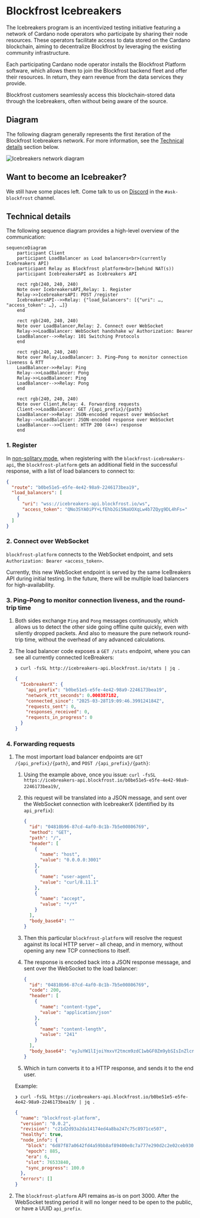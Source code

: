 # Blockfrost Icebreakers

The Icebreakers program is an incentivized testing initiative featuring a network of Cardano node operators who participate by sharing their node resources.
These operators facilitate access to data stored on the Cardano blockchain, aiming to decentralize Blockfrost by leveraging the existing community infrastructure.

Each participating Cardano node operator installs the Blockfrost Platform software, which allows them to join the Blockfrost backend fleet and offer their resources.
In return, they earn revenue from the data services they provide.

Blockfrost customers seamlessly access this blockchain-stored data through the Icebreakers, often without being aware of the source.

## Diagram

The following diagram generally represents the first iteration of the Blockfrost Icebreakers network.
For more information, see the [Technical details](#technical-details) section below.

![Icebreakers network diagram](/icebreakers_network_diagram.png)

## Want to become an Icebreaker?

We still have some places left.
Come talk to us on [Discord](https://discord.com/invite/inputoutput) in the `#ask-blockfrost` channel.

## Technical details

The following sequence diagram provides a high-level overview of the communication:

```mermaid
sequenceDiagram
    participant Client
    participant LoadBalancer as Load balancers<br>(currently Icebreakers API)
    participant Relay as Blockfrost platform<br>(behind NAT(s))
    participant IcebreakersAPI as Icebreakers API

    rect rgb(240, 240, 240)
    Note over IcebreakersAPI,Relay: 1. Register
    Relay->>IcebreakersAPI: POST /register
    IcebreakersAPI-->>Relay: {"load_balancers": [{"uri": …, "access_token": …}, …]}
    end

    rect rgb(240, 240, 240)
    Note over LoadBalancer,Relay: 2. Connect over WebSocket
    Relay->>LoadBalancer: WebSocket handshake w/ Authorization: Bearer
    LoadBalancer-->>Relay: 101 Switching Protocols
    end

    rect rgb(240, 240, 240)
    Note over Relay,LoadBalancer: 3. Ping–Pong to monitor connection liveness & RTT
    LoadBalancer->>Relay: Ping
    Relay-->>LoadBalancer: Pong
    Relay->>LoadBalancer: Ping
    LoadBalancer-->>Relay: Pong
    end

    rect rgb(240, 240, 240)
    Note over Client,Relay: 4. Forwarding requests
    Client->>LoadBalancer: GET /{api_prefix}/{path}
    LoadBalancer->>Relay: JSON-encoded request over WebSocket
    Relay-->>LoadBalancer: JSON-encoded response over WebSocket
    LoadBalancer-->>Client: HTTP 200 (4××) response
    end
```

### 1. Register

In [non-solitary mode](/options), when registering with the `blockfrost-icebreakers-api`, the `blockfrost-platform` gets an additional field in the successful response, with a list of load balancers to connect to:

```json
{
  "route": "b0be51e5-e5fe-4e42-98a9-2246173bea19",
  "load_balancers": [
    {
      "uri": "wss://icebreakers-api.blockfrost.io/ws",
      "access_token": "QNo3SYA0iPY+LfEhb2Gi5NaUOXqLw4b7ZQyg9DL4hFs="
    }
  ]
}
```

### 2. Connect over WebSocket

`blockfrost-platform` connects to the WebSocket endpoint, and sets `Authorization: Bearer <access_token>`.

Currently, this new WebSocket endpoint is served by the same IceBreakers API during initial testing. In the future, there will be multiple load balancers for high-availability.

### 3. Ping–Pong to monitor connection liveness, and the round-trip time

1. Both sides exchange `Ping` and `Pong` messages continuously, which allows us to detect the other side going offline quite quickly, even with silently dropped packets. And also to measure the pure network round-trip time, without the overhead of any advanced calculations.

2. The load balancer code exposes a `GET /stats` endpoint, where you can see all currently connected IceBreakers:

   ```
   ❯ curl -fsSL http://icebreakers-api.blockfrost.io/stats | jq .
   ```

   ```json
   {
     "IcebreakerX": {
       "api_prefix": "b0be51e5-e5fe-4e42-98a9-2246173bea19",
       "network_rtt_seconds": 0.000387182,
       "connected_since": "2025-03-28T19:09:46.399124184Z",
       "requests_sent": 0,
       "responses_received": 0,
       "requests_in_progress": 0
     }
   }
   ```

### 4. Forwarding requests

1. The most important load balancer endpoints are `GET /{api_prefix}/{path}`, and `POST /{api_prefix}/{path}`:

   1. Using the example above, once you issue: `curl -fsSL https://icebreakers-api.blockfrost.io/b0be51e5-e5fe-4e42-98a9-2246173bea19/`,
   2. this request will be translated into a JSON message, and sent over the WebSocket connection with IcebreakerX (identified by its `api_prefix`):

      ```json
      {
        "id": "04810b96-87cd-4af0-8c1b-7b5e00806769",
        "method": "GET",
        "path": "/",
        "header": [
          {
            "name": "host",
            "value": "0.0.0.0:3001"
          },
          {
            "name": "user-agent",
            "value": "curl/8.11.1"
          },
          {
            "name": "accept",
            "value": "*/*"
          }
        ],
        "body_base64": ""
      }
      ```

   3. Then this particular `blockfrost-platform` will resolve the request against its local HTTP server – all cheap, and in memory, without opening any new TCP connections to itself.
   4. The response is encoded back into a JSON response message, and sent over the WebSocket to the load balancer:

      ```json
      {
        "id": "04810b96-87cd-4af0-8c1b-7b5e00806769",
        "code": 200,
        "header": [
          {
            "name": "content-type",
            "value": "application/json"
          },
          {
            "name": "content-length",
            "value": "241"
          }
        ],
        "body_base64": "eyJuYW1lIjoiYmxvY2tmcm9zdC1wbGF0Zm9ybSIsInZlcnNpb24iOiIwLjAuMiIsInJldmlzaW9uIjoiZGlydHkiLCJoZWFsdGh5Ijp0cnVlLCJub2RlX2luZm8iOnsiYmxvY2siOiIyNjkzZTk1M2M4NmU0NzZlNGZhMmFhYWY2MDZjZWRjOThhZmU1ZjEwZTFhZDViYTk3NmNmZDkxNzI4NGI4MGJiIiwiZXBvY2giOjg4NSwiZXJhIjo2LCJzbG90Ijo3NjU0MjI5Niwic3luY19wcm9ncmVzcyI6OTkuOTV9LCJlcnJvcnMiOltdfQ=="
      }
      ```

   5. Which in turn converts it to a HTTP response, and sends it to the end user.

   Example:

   ```
   ❯ curl -fsSL https://icebreakers-api.blockfrost.io/b0be51e5-e5fe-4e42-98a9-2246173bea19/ | jq .
   ```

   ```json
   {
     "name": "blockfrost-platform",
     "version": "0.0.2",
     "revision": "c21d2d93a2da14174ed4a8ba247c75c8971ce507",
     "healthy": true,
     "node_info": {
       "block": "6d87f87a0642fd4a59bb8af89400e8c7a777e290d2c2e02ceb93059ac7b4aaba",
       "epoch": 885,
       "era": 6,
       "slot": 76533840,
       "sync_progress": 100.0
     },
     "errors": []
   }
   ```

2. The `blockfrost-platform` API remains as-is on port 3000. After the WebSocket testing period it will no longer need to be open to the public, or have a UUID `api_prefix`.
